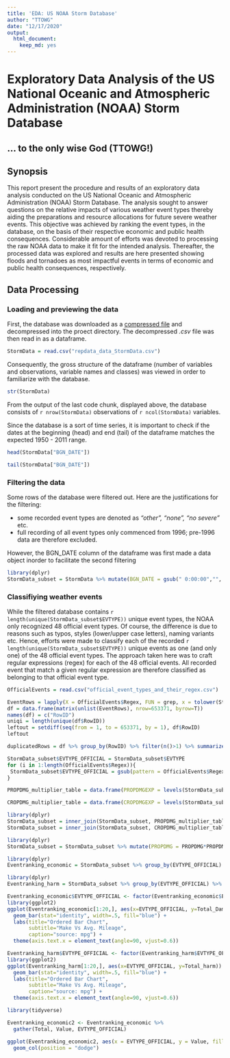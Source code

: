 ```yaml
---
title: 'EDA: US NOAA Storm Database'
author: "TTOWG"
date: "12/17/2020"
output: 
  html_document: 
    keep_md: yes
---
```



# Exploratory Data Analysis of the US National Oceanic and Atmospheric Administration (NOAA) Storm Database

## ... to the only wise God (TTOWG!)

## Synopsis
This report present the procedure and results of an exploratory data analysis conducted on the US National Oceanic and Atmospheric Administration (NOAA) Storm Database. The analysis sought to answer questions on the relative impacts of various weather event types thereby aiding the preparations and resource allocations for future severe weather events. This objective was achieved by ranking the event types, in the database, on the basis of their respective economic and public health consequences. Considerable amount of efforts was devoted to processing the raw NOAA data to make it fit for the intended analysis. Thereafter, the processed data was explored and results are here presented showing floods and tornadoes as most impactful events in terms of economic and public health consequences, respectively.


## Data Processing

### Loading and previewing the data
First, the database was downloaded as a [compressed file](https://d396qusza40orc.cloudfront.net/repdata%2Fdata%2FStormData.csv.bz2) and decompressed into the proect directory. The decompressed *.csv* file was then read in as a dataframe.

```r
StormData = read.csv("repdata_data_StormData.csv")

```

Consequently, the gross structure of the dataframe (number of variables and observations, variable names and classes) was viewed in order to familiarize with the database.

```r
str(StormData)
```

From the output of the last code chunk, displayed above, the database consists of `r nrow(StormData)` observations of `r ncol(StormData)` variables.

Since the database is a sort of time series, it is important to check if the dates at the beginning (head) and end (tail) of the dataframe matches the expected 1950 - 2011 range.

```r
head(StormData["BGN_DATE"])
```

```r
tail(StormData["BGN_DATE"])
```


### Filtering the data
Some rows of the database were filtered out. Here are the justifications for the filtering:

- some recorded event types are denoted as *"other", "none", "no severe"* etc.
- full recording of all event types only commenced from 1996; pre-1996 data are therefore excluded.

However, the BGN_DATE column of the dataframe was first made a data object inorder to facilitate the second filtering
```r
library(dplyr)
StormData_subset = StormData %>% mutate(BGN_DATE = gsub(" 0:00:00","", StormData$BGN_DATE)) %>% mutate(BGN_DATE = as.Date(BGN_DATE, "%m/%d/%Y")) %>% filter(!grepl(pattern=".*(other|summary|none|no severe).*", tolower(StormData$EVTYPE), perl = TRUE)) %>% filter(BGN_DATE > as.Date("1996-01-01"))
```


### Classifiying weather events

While the filtered database contains `r length(unique(StormData_subset$EVTYPE))` unique event types, the NOAA only recognized 48 official event types. Of course, the difference is due to reasons such as typos, styles (lower/upper case letters), naming variants etc. Hence, efforts were made to classify each of the recorded `r length(unique(StormData_subset$EVTYPE))` unique events as one (and only one) of the 48 official event types.
The approach taken here was to craft regular expressions (regex) for  each of the 48 official events. All recorded event that match a given regular expression are therefore classified as belonging to that official event type.


```r
OfficialEvents = read.csv("official_event_types_and_their_regex.csv")
```

```r
EventRows = lapply(X = OfficialEvents$Regex, FUN = grep, x = tolower(StormData_subset$EVTYPE), perl = TRUE)
df = data.frame(matrix(unlist(EventRows), nrow=653371, byrow=T))
names(df) = c("RowID")
uniqi = length(unique(df$RowID))
leftout = setdiff(seq(from = 1, to = 653371, by = 1), df$RowID)
leftout

duplicatedRows = df %>% group_by(RowID) %>% filter(n()>1) %>% summarize(n=n())


```

```r
StormData_subset$EVTYPE_OFFICIAL = StormData_subset$EVTYPE
for (i in 1:length(OfficialEvents$Regex)){
 StormData_subset$EVTYPE_OFFICIAL = gsub(pattern = OfficialEvents$Regex[i], replacement = OfficialEvents$EventName[i], x = tolower(StormData_subset$EVTYPE_OFFICIAL), perl = TRUE) 
}

```




```r
PROPDMG_multiplier_table = data.frame(PROPDMGEXP = levels(StormData_subset$PROPDMGEXP), PROPDMG_multiplier = c(0, 0, 0, 1, rep(10,9),1E9, 100, 100, 1000, 1E6, 1E6))

CROPDMG_multiplier_table = data.frame(CROPDMGEXP = levels(StormData_subset$CROPDMGEXP), CROPDMG_multiplier = c(0, 0, 10, 10, 1E9, 1000, 1000, 1E6, 1E6))

library(dplyr)
StormData_subset = inner_join(StormData_subset, PROPDMG_multiplier_table)
StormData_subset = inner_join(StormData_subset, CROPDMG_multiplier_table)
```

```r
library(dplyr)
StormData_subset = StormData_subset %>% mutate(PROPDMG = PROPDMG*PROPDMG_multiplier, CROPDMG = CROPDMG*CROPDMG_multiplier)
```

```r
library(dplyr)
Eventranking_economic = StormData_subset %>% group_by(EVTYPE_OFFICIAL) %>% summarise(Total_Prop_Damage = sum(PROPDMG), Total_Crop_Damage = sum(CROPDMG), Total_Damage = sum(PROPDMG+CROPDMG)) %>% arrange(desc(Total_Damage))
```

```r
library(dplyr)
Eventranking_harm = StormData_subset %>% group_by(EVTYPE_OFFICIAL) %>% summarise(Total_Fatalities = sum(FATALITIES), Total_Injuries = sum(INJURIES), Total_harm = sum(FATALITIES+INJURIES)) %>% arrange(desc(Total_harm))
```

```r
Eventranking_economic$EVTYPE_OFFICIAL <- factor(Eventranking_economic$EVTYPE_OFFICIAL, levels = Eventranking_economic$EVTYPE_OFFICIAL)
library(ggplot2)
ggplot(Eventranking_economic[1:20,], aes(x=EVTYPE_OFFICIAL, y=Total_Damage)) + 
  geom_bar(stat="identity", width=.5, fill="blue") + 
  labs(title="Ordered Bar Chart", 
       subtitle="Make Vs Avg. Mileage", 
       caption="source: mpg") + 
  theme(axis.text.x = element_text(angle=90, vjust=0.6))
```

```r
Eventranking_harm$EVTYPE_OFFICIAL <- factor(Eventranking_harm$EVTYPE_OFFICIAL, levels = Eventranking_harm$EVTYPE_OFFICIAL)
library(ggplot2)
ggplot(Eventranking_harm[1:20,], aes(x=EVTYPE_OFFICIAL, y=Total_harm)) + 
  geom_bar(stat="identity", width=.5, fill="blue") + 
  labs(title="Ordered Bar Chart", 
       subtitle="Make Vs Avg. Mileage", 
       caption="source: mpg") + 
  theme(axis.text.x = element_text(angle=90, vjust=0.6))
```

```r
library(tidyverse)

Eventranking_economic2 <- Eventranking_economic %>%
  gather(Total, Value, EVTYPE_OFFICIAL)

ggplot(Eventranking_economic2, aes(x = EVTYPE_OFFICIAL, y = Value, fill = Total)) +
  geom_col(position = "dodge")
```

